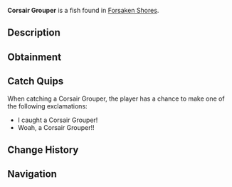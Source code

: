 {{FishInfobox
|image          = Corsair Grouper.png
|rarity         = Common
|sea            = First Sea
|location       = [[Forsaken Shores]]
|sublocation    = 
|sources        = Fishing Rod
|radar_location = 
|xp             = 30
|weather        = 
|time           = Day
|season         = Spring, Summer
|bait           = Seaweed
|base_weight    = 20
|base_value     = 35
|weight_range   = 15
|base_chance    = 120
|base_resil     = 100
}}
'''Corsair Grouper''' is a {{Rarity|Common}} fish found in [[Forsaken Shores]].

== Description ==
{{Description|The Corsair Grouper is a resilient, bulky fish, often hiding among shores. Known for its powerful bites, it’s a decent challenge for beginners.|Bestiary Entry}}

== Obtainment ==
{{Description|commonly caught in Forsaken Shores.|Bestiary Hint}}
{{Fish Availability|
Forsaken Shores/Coral Reef
Forsaken Shores/Freshwater Pond
Forsaken Shores/Surrounding Ocean
|top_rods      = 
Leviathan's Fang Rod\565357.19\0;
Trident Rod\542373.59\0;
Free Spirit Rod\538342.49\0;
No-Life Rod\513966.67\79041.01;
Azure Of Lagoon\500546.69\79448.62;
Training Rod\360161.64\95955.08;
Flimsy Rod\300851.51\95449.53;
Tempest Rod\493332.66\71729.04;
Nocturnal Rod\299532.23\271566.81;
Crystalized Rod\406102.68\98323.29;
Firework Rod\406102.68\98323.29;
Auric Rod\403776.09\97759.99;
Fungal Rod\402275.06\97396.57;
Seraphic Rod\492830.18\0;
Ethereal Prism Rod\484787.3\0;
Challenger's Rod\483343.55\73817.05;
Rod Of The Forgotten Fang\482426.55\30993.04;
Rod Of The Depths\476054.01\69182.13;
Rod Of The Exalted One\475822.17\0;
Zeus Rod\465473.59\77538.54;
Blazebringer Rod\459920.15\77985.32;
Verdant Shear Rod\459414.43\83071.58;
Depthseeker Rod\451398.16\83304.19;
Avalanche Rod\448928.94\83778.53;
Volcanic Rod\446681.83\75740.6;
Steady Rod\197681.83\37882.69
|recommended   = Trident Rod
}}

== Catch Quips ==
When catching a Corsair Grouper, the player has a chance to make one of the following exclamations:
* I caught a Corsair Grouper!
* Woah, a Corsair Grouper!!

== Change History ==
{{Change History|{{subst:Current Version}}}}

== Navigation ==
{{Fish Navbox|Forsaken Shores}}